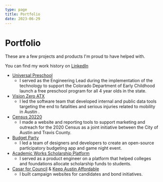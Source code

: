 ```yaml
---
type: page
title: Portfolio
date: 2023-06-29
---
```


# Portfolio

These are a few projects and products I'm proud to have helped with.

You can find my work history on [LinkedIn](https://www.linkedin.com/in/mateoclarke/)

- [Universal Preschool](https://upk.colorado.gov/)
  - I served as the Engineering Lead during the implementation of the technology to support the Colorado Department of Early Childhood launch a free preschool program for all 4 year olds in the state.
- [Vision Zero ATX](https://visionzero.austin.gov/viewer/map)
  - I led the software team that developed internal and public data tools targeting the end to fatalities and serious injuries related to mobility in Austin .
- [Census 20220](https://github.com/cityofaustin/census2020)
  - I made a website and reporting tools to support marketing and outreach for the 2020 Census as a joint initiative between the City of Austin and Travis County.
- [Budget Party](https://github.com/open-austin/budgetparty#readme)
  - I led a team of designers and developers to create an open-source participatory budgeting app and game night event.
- [Academic Works Scholarship Platform](https://www.blackbaud.com/solutions/grant-and-award-management/award-management)
  - I served as a product engineer on a platform that helped colleges and foundations allocate scholarship funds to students.
- [Casar for Council](https://github.com/mateoclarke/casarforcouncil) & [Keep Austin Affordable](https://github.com/mateoclarke/keep-austin-affordable)
  - I built campaign websites for candidates and bond initiatives.
